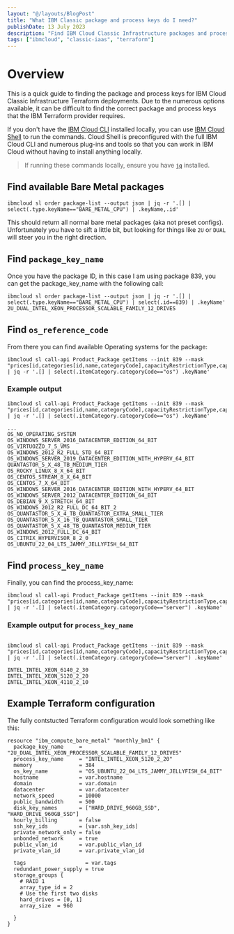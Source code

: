 ```yaml
---
layout: "@/layouts/BlogPost"
title: "What IBM Classic package and process keys do I need?"
publishDate: 13 July 2023
description: "Find IBM Cloud Classic Infrastructure packages and processes related to Terraform deployments."
tags: ["ibmcloud", "classic-iaas", "terraform"]
---
```



# Overview

This is a quick guide to finding the package and process keys for IBM Cloud Classic Infrastructure Terraform deployments. Due to the numerous options available, it can be difficult to find the correct package and process keys that the IBM Terraform provider requires. 

If you don't have the [IBM Cloud CLI](https://cloud.ibm.com/docs/cli?topic=cli-getting-started) installed locally, you can use [IBM Cloud Shell](https://cloud.ibm.com/shell) to run the commands. Cloud Shell is preconfigured with the full IBM Cloud CLI and numerous plug-ins and tools so that you can work in IBM Cloud without having to install anything locally. 

> If running these commands locally, ensure you have [`jq`](https://stedolan.github.io/jq/) installed.

## Find available Bare Metal packages

```shell
ibmcloud sl order package-list --output json | jq -r '.[] | select(.type.keyName=="BARE_METAL_CPU") | .keyName,.id'
```

This should return all normal bare metal packages (aka not preset configs). Unfortunately you have to sift a little bit, but looking for things like `2U` or `DUAL` will steer you in the right direction. 

## Find `package_key_name`

Once you have the package ID, in this case I am using package 839, you can get the package_key_name  with the following call:

```shell
ibmcloud sl order package-list --output json | jq -r '.[] | select(.type.keyName=="BARE_METAL_CPU") | select(.id==839) | .keyName' 
2U_DUAL_INTEL_XEON_PROCESSOR_SCALABLE_FAMILY_12_DRIVES
```

## Find `os_reference_code`

From there you can find available Operating systems for the package:

```shell
ibmcloud sl call-api Product_Package getItems --init 839 --mask "prices[id,categories[id,name,categoryCode],capacityRestrictionType,capacityRestrictionMinimum,capacityRestrictionMaximum,locationGroupId]" | jq -r '.[] | select(.itemCategory.categoryCode=="os") .keyName'
```

### Example output

```shell
ibmcloud sl call-api Product_Package getItems --init 839 --mask "prices[id,categories[id,name,categoryCode],capacityRestrictionType,capacityRestrictionMinimum,capacityRestrictionMaximum,locationGroupId]" | jq -r '.[] | select(.itemCategory.categoryCode=="os") .keyName'

...
OS_NO_OPERATING_SYSTEM
OS_WINDOWS_SERVER_2016_DATACENTER_EDITION_64_BIT
OS_VIRTUOZZO_7_5_VMS
OS_WINDOWS_2012_R2_FULL_STD_64_BIT
OS_WINDOWS_SERVER_2019_DATACENTER_EDITION_WITH_HYPERV_64_BIT
QUANTASTOR_5_X_48_TB_MEDIUM_TIER
OS_ROCKY_LINUX_8_X_64_BIT
OS_CENTOS_STREAM_8_X_64_BIT
OS_CENTOS_7_X_64_BIT
OS_WINDOWS_SERVER_2016_DATACENTER_EDITION_WITH_HYPERV_64_BIT
OS_WINDOWS_SERVER_2012_DATACENTER_EDITION_64_BIT
OS_DEBIAN_9_X_STRETCH_64_BIT
OS_WINDOWS_2012_R2_FULL_DC_64_BIT_2
OS_QUANTASTOR_5_X_4_TB_QUANTASTOR_EXTRA_SMALL_TIER
OS_QUANTASTOR_5_X_16_TB_QUANTASTOR_SMALL_TIER
OS_QUANTASTOR_5_X_48_TB_QUANTASTOR_MEDIUM_TIER
OS_WINDOWS_2012_FULL_DC_64_BIT
OS_CITRIX_HYPERVISOR_8_2_0
OS_UBUNTU_22_04_LTS_JAMMY_JELLYFISH_64_BIT
```

## Find `process_key_name`

Finally, you can find the process_key_name:

```shell
ibmcloud sl call-api Product_Package getItems --init 839 --mask "prices[id,categories[id,name,categoryCode],capacityRestrictionType,capacityRestrictionMinimum,capacityRestrictionMaximum,locationGroupId]" | jq -r '.[] | select(.itemCategory.categoryCode=="server") .keyName'
```

### Example output for `process_key_name`

```shell

ibmcloud sl call-api Product_Package getItems --init 839 --mask "prices[id,categories[id,name,categoryCode],capacityRestrictionType,capacityRestrictionMinimum,capacityRestrictionMaximum,locationGroupId]" | jq -r '.[] | select(.itemCategory.categoryCode=="server") .keyName'

INTEL_INTEL_XEON_6140_2_30
INTEL_INTEL_XEON_5120_2_20
INTEL_INTEL_XEON_4110_2_10
```

## Example Terraform configuration

The fully contstucted Terraform configuration would look something like this:

```hcl
resource "ibm_compute_bare_metal" "monthly_bm1" {
  package_key_name     = "2U_DUAL_INTEL_XEON_PROCESSOR_SCALABLE_FAMILY_12_DRIVES"
  process_key_name     = "INTEL_INTEL_XEON_5120_2_20"
  memory               = 384
  os_key_name          = "OS_UBUNTU_22_04_LTS_JAMMY_JELLYFISH_64_BIT"
  hostname             = var.hostname
  domain               = var.domain
  datacenter           = var.datacenter
  network_speed        = 10000
  public_bandwidth     = 500
  disk_key_names       = ["HARD_DRIVE_960GB_SSD", "HARD_DRIVE_960GB_SSD"]
  hourly_billing       = false
  ssh_key_ids          = [var.ssh_key_ids]
  private_network_only = false
  unbonded_network     = true
  public_vlan_id       = var.public_vlan_id
  private_vlan_id      = var.private_vlan_id

  tags                   = var.tags
  redundant_power_supply = true
  storage_groups {
    # RAID 1
    array_type_id = 2
    # Use the first two disks
    hard_drives = [0, 1]
    array_size  = 960

  }
}
```
